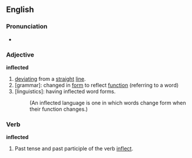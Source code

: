 ==English==
===Pronunciation===
*{{audio|en-us-inflected.ogg|Audio (US)}}

===Adjective===
'''inflected'''
#[[deviating]] from a [[straight]] [[line]]. 
#[grammar]: changed in [[form]] to reflect [[function]] (referring to a word)
#[linguistics]: having inflected word forms. 
#:(An inflected language is one in which words change form when their function changes.)

===Verb===
'''inflected'''
#Past tense and past participle of the verb [[inflect]].